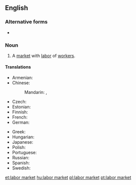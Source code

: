 ==English==
{{wikipedia|Labor economics}}

===Alternative forms===
* {{l|en|labour market}}

===Noun===
{{en-noun|head=[[labor]] [[market]]}}

# {{context|economics|lang=en}} A [[market]] with [[labor]] of [[worker]]s.

====Translations====
{{trans-top|market with labor of workers}}
* Armenian: {{t|hy|աշխատաշուկա|tr=ašxatašuka|sc=Armn}}
* Chinese:
*: Mandarin: {{t|cmn|勞工市場|sc=Hani}}, {{t|cmn|劳工市场|tr=láogōng shìchǎng|sc=Hani}}
* Czech: {{t|cs|trh práce|m}}
* Estonian: {{t|et|tööturg}}
* Finnish: {{t+|fi|työmarkkinat|p}}
* French: {{t+|fr|marché du travail|m}}
* German: {{t+|de|Arbeitsmarkt|m}}
{{trans-mid}}
* Greek: {{t+|el|αγορά εργασίας|f|sc=Grek}}
* Hungarian: {{t+|hu|munkaerőpiac}}
* Japanese: {{t|ja|労働市場|tr=ろうどうしじょう, rōdō shijō|sc=Jpan}}
* Polish: {{t|pl|rynek pracy|m}}
* Portuguese: {{t|pt|mercado de trabalho|m}}
* Russian: {{t|ru|рынок труда|m|tr=rýnok trudá|sc=Cyrl}}
* Spanish: {{t|es|mercado de trabajo|m}}
* Swedish: {{t+|sv|arbetsmarknad|c}}
{{trans-bottom}}

[[et:labor market]]
[[hu:labor market]]
[[pl:labor market]]
[[pt:labor market]]